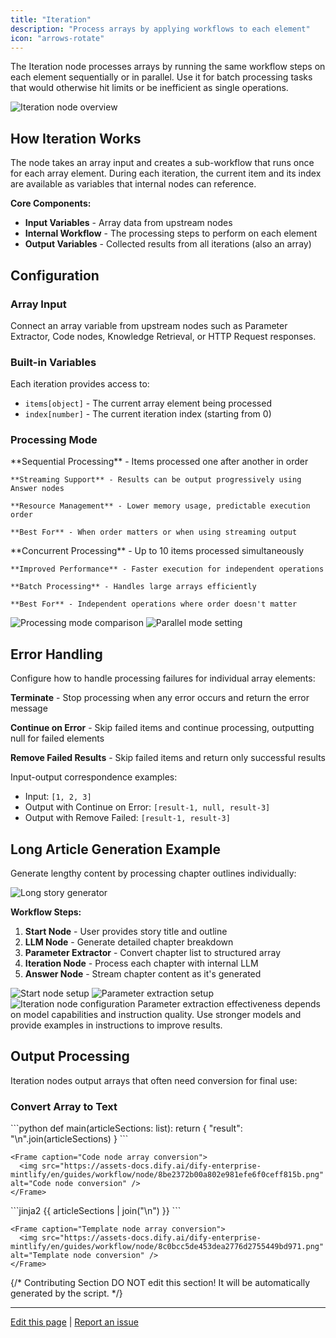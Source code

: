 ```yaml
---
title: "Iteration"
description: "Process arrays by applying workflows to each element"
icon: "arrows-rotate"
---
```


The Iteration node processes arrays by running the same workflow steps on each element sequentially or in parallel. Use it for batch processing tasks that would otherwise hit limits or be inefficient as single operations.

<Frame caption="Iteration node processing workflow">
  <img src="https://assets-docs.dify.ai/2025/04/5f3f124c16b9e3565853f125f7db0e32.png" alt="Iteration node overview" />
</Frame>

## How Iteration Works

The node takes an array input and creates a sub-workflow that runs once for each array element. During each iteration, the current item and its index are available as variables that internal nodes can reference.

**Core Components:**
- **Input Variables** - Array data from upstream nodes  
- **Internal Workflow** - The processing steps to perform on each element
- **Output Variables** - Collected results from all iterations (also an array)

## Configuration

### Array Input

Connect an array variable from upstream nodes such as Parameter Extractor, Code nodes, Knowledge Retrieval, or HTTP Request responses.

### Built-in Variables

Each iteration provides access to:
- `items[object]` - The current array element being processed
- `index[number]` - The current iteration index (starting from 0)

### Processing Mode

<Tabs>
  <Tab title="Sequential Mode">
    **Sequential Processing** - Items processed one after another in order
    
    **Streaming Support** - Results can be output progressively using Answer nodes
    
    **Resource Management** - Lower memory usage, predictable execution order
    
    **Best For** - When order matters or when using streaming output
  </Tab>
  
  <Tab title="Parallel Mode">
    **Concurrent Processing** - Up to 10 items processed simultaneously
    
    **Improved Performance** - Faster execution for independent operations
    
    **Batch Processing** - Handles large arrays efficiently
    
    **Best For** - Independent operations where order doesn't matter
  </Tab>
</Tabs>

<Frame caption="Sequential vs parallel processing comparison">
  <img src="https://assets-docs.dify.ai/2024/12/2656dec26d6357556a280fcd69ccd9a7.png" alt="Processing mode comparison" />
</Frame>

<Frame caption="Enable parallel mode in iteration settings">
  <img src="https://assets-docs.dify.ai/2024/12/516af5e7427fce9a58fa9d9b583230d4.png" alt="Parallel mode setting" />
</Frame>

## Error Handling

Configure how to handle processing failures for individual array elements:

**Terminate** - Stop processing when any error occurs and return the error message

**Continue on Error** - Skip failed items and continue processing, outputting null for failed elements

**Remove Failed Results** - Skip failed items and return only successful results

Input-output correspondence examples:
- Input: `[1, 2, 3]` 
- Output with Continue on Error: `[result-1, null, result-3]`
- Output with Remove Failed: `[result-1, result-3]`

## Long Article Generation Example

Generate lengthy content by processing chapter outlines individually:

<Frame caption="Long article generation workflow">
  <img src="https://assets-docs.dify.ai/dify-enterprise-mintlify/en/guides/workflow/node/3a403551d48b178d0a41ce2a5748dd2d.png" alt="Long story generator" />
</Frame>

**Workflow Steps:**

1. **Start Node** - User provides story title and outline
2. **LLM Node** - Generate detailed chapter breakdown  
3. **Parameter Extractor** - Convert chapter list to structured array
4. **Iteration Node** - Process each chapter with internal LLM
5. **Answer Node** - Stream chapter content as it's generated

<Frame caption="Start node configuration for story input">
  <img src="https://assets-docs.dify.ai/dify-enterprise-mintlify/en/guides/workflow/node/3af1c2ed0df00f19e584bcf511302f55.png" alt="Start node setup" />
</Frame>

<Frame caption="Parameter extraction for chapter structure">
  <img src="https://assets-docs.dify.ai/dify-enterprise-mintlify/en/guides/workflow/node/d3beee536ff3c35f4e1eb1ab610f35d7.png" alt="Parameter extraction setup" />
</Frame>

<Frame caption="Iteration configuration with LLM processing">
  <img src="https://assets-docs.dify.ai/dify-enterprise-mintlify/en/guides/workflow/node/ac91582998868004b298afe2f04e5589.png" alt="Iteration node configuration" />
</Frame>

<Info>
  Parameter extraction effectiveness depends on model capabilities and instruction quality. Use stronger models and provide examples in instructions to improve results.
</Info>

## Output Processing

Iteration nodes output arrays that often need conversion for final use:

### Convert Array to Text

<Tabs>
  <Tab title="Using Code Node">
    ```python
    def main(articleSections: list):
        return {
            "result": "\n".join(articleSections)
        }
    ```
    
    <Frame caption="Code node array conversion">
      <img src="https://assets-docs.dify.ai/dify-enterprise-mintlify/en/guides/workflow/node/8be2372b00a802e981efe6f0ceff815b.png" alt="Code node conversion" />
    </Frame>
  </Tab>
  
  <Tab title="Using Template Node">
    ```jinja2
    {{ articleSections | join("\n") }}
    ```
    
    <Frame caption="Template node array conversion">
      <img src="https://assets-docs.dify.ai/dify-enterprise-mintlify/en/guides/workflow/node/8c0bcc5de453dea2776d2755449bd971.png" alt="Template node conversion" />
    </Frame>
  </Tab>
</Tabs>

{/*
Contributing Section
DO NOT edit this section!
It will be automatically generated by the script.
*/}

---

[Edit this page](https://github.com/langgenius/dify-docs/edit/main/en/documentation/pages/nodes/iteration.mdx) | [Report an issue](https://github.com/langgenius/dify-docs/issues/new?template=docs.yml)

